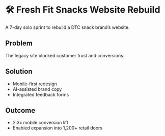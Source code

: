 # 🛠️ Fresh Fit Snacks Website Rebuild

A 7-day solo sprint to rebuild a DTC snack brand’s website.

## Problem
The legacy site blocked customer trust and conversions.

## Solution
- Mobile-first redesign  
- AI-assisted brand copy  
- Integrated feedback forms  

## Outcome
- 2.3x mobile conversion lift  
- Enabled expansion into 1,200+ retail doors  
